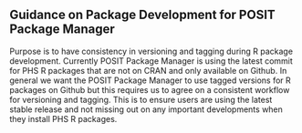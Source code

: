 ## Guidance on Package Development for POSIT Package Manager

Purpose is to have consistency in versioning and tagging during R package development. Currently POSIT Package Manager is using the latest commit for PHS R packages that are not on CRAN and only available on Github. In general we want the POSIT Package Manager to use tagged versions for R packages on Github but this requires us to agree on a consistent workflow for versioning and tagging. This is to ensure users are using the latest stable release and not missing out on any important developments when they install PHS R packages.
